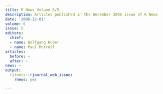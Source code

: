 ```yaml
---
title: R News Volume 6/5
description: Articles published in the December 2006 issue of R News
date: '2006-12-01'
volume: 6
issue: 5
editors:
  chief:
  - name: Wolfgang Huber
  - name: Paul Murrell
articles:
  before: ~
  after: ~
news: ~
output:
  rjtools::rjournal_web_issue:
    rnews: yes

---
```

